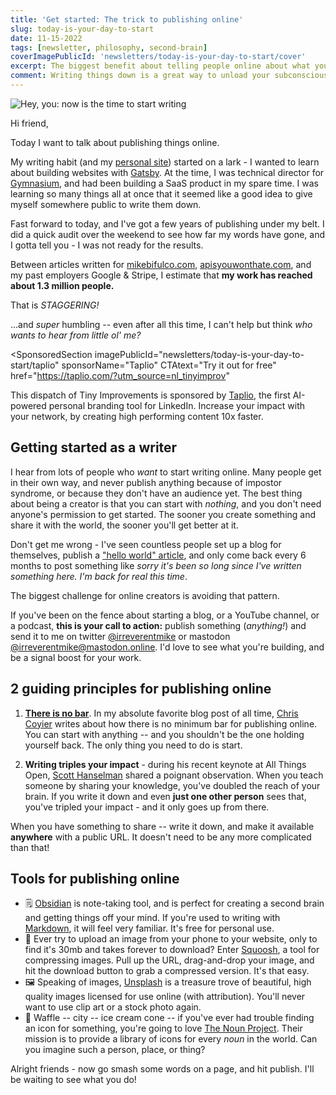 ```yaml
---
title: 'Get started: The trick to publishing online'
slug: today-is-your-day-to-start
date: 11-15-2022
tags: [newsletter, philosophy, second-brain]
coverImagePublicId: 'newsletters/today-is-your-day-to-start/cover'
excerpt: The biggest benefit about telling people online about what you're learning is the network effect.
comment: Writing things down is a great way to unload your subconscious. It will also keep you organized, and make you look smarter.
---
```


<Image
  publicId="newsletters/today-is-your-day-to-start/cover"
  alt="Hey, you: now is the time to start writing"
/>

Hi friend,

Today I want to talk about publishing things online.

My writing habit (and my [personal site](https://mikebifulco.com)) started on a lark - I wanted to learn about building websites with [Gatsby](https://www.gatsbyjs.com/). At the time, I was technical director for [Gymnasium](https://thegymnasium.com), and had been building a SaaS product in my spare time. I was learning so many things all at once that it seemed like a good idea to give myself somewhere public to write them down.

Fast forward to today, and I've got a few years of publishing under my belt. I did a quick audit over the weekend to see how far my words have gone, and I gotta tell you - I was not ready for the results.

Between articles written for [mikebifulco.com](https://mikebifulco.com), [apisyouwonthate.com](https://apisyouwonthate.com), and my past employers Google & Stripe, I estimate that **my work has reached about 1.3 million people.**

That is _STAGGERING!_

...and _super_ humbling -- even after all this time, I can't help but think _who wants to hear from little ol' me?_

<SponsoredSection
  imagePublicId="newsletters/today-is-your-day-to-start/taplio"
  sponsorName="Taplio"
  CTAtext="Try it out for free"
  href="https://taplio.com/?utm_source=nl_tinyimprov"
>
  This dispatch of Tiny Improvements is sponsored by
  [Taplio](https://taplio.com/?utm_source=nl_tinyimprov), the first AI-powered
  personal branding tool for LinkedIn. Increase your impact with your network,
  by creating high performing content 10x faster.
</SponsoredSection>

## Getting started as a writer

I hear from lots of people who _want_ to start writing online. Many people get in their own way, and never publish anything because of impostor syndrome, or because they don't have an audience yet. The best thing about being a creator is that you can start with _nothing_, and you don't need anyone's permission to get started. The sooner you create something and share it with the world, the sooner you'll get better at it.

Don't get me wrong - I've seen countless people set up a blog for themselves, publish a ["hello world" article](https://mikebifulco.com/posts/it-was-time), and only come back every 6 months to post something like _sorry it's been so long since I've written something here. I'm back for real this time_.

The biggest challenge for online creators is avoiding that pattern.

If you've been on the fence about starting a blog, or a YouTube channel, or a podcast, **this is your call to action:** publish something (_anything!_) and send it to me on twitter [@irreverentmike](https://twitter.com/irreverentmike) or mastodon [@irreverentmike@mastodon.online](https://mastodon.online/@irreverentmike). I'd love to see what you're building, and be a signal boost for your work.

## 2 guiding principles for publishing online

1. [**There is no bar**](https://chriscoyier.net/2022/06/27/there-is-no-bar/). In my absolute favorite blog post of all time, [Chris Coyier](https://twitter.com/chriscoyier) writes about how there is no minimum bar for publishing online. You can start with anything -- and you shouldn't be the one holding yourself back. The only thing you need to do is start.

2. **Writing triples your impact** - during his recent keynote at All Things Open, [Scott Hanselman](https://twitter.com/shanselman) shared a poignant observation. When you teach someone by sharing your knowledge, you've doubled the reach of your brain. If you write it down and even **just one other person** sees that, you've tripled your impact - and it only goes up from there.

When you have something to share -- write it down, and make it available **anywhere** with a public URL. It doesn't need to be any more complicated than that!

## Tools for publishing online

- 🗒️ [Obsidian](https://obsidian.md/) is note-taking tool, and is perfect for creating a second brain and getting things off your mind. If you're used to writing with [Markdown](https://www.markdownguide.org/basic-syntax/), it will feel very familiar. It's free for personal use.
- 🌁 Ever try to upload an image from your phone to your website, only to find it's 30mb and takes forever to download? Enter [Squoosh](https://squoosh.app/), a tool for compressing images. Pull up the URL, drag-and-drop your image, and hit the download button to grab a compressed version. It's that easy.
- 🖼️ Speaking of images, [Unsplash](https://unsplash.com) is a treasure trove of beautiful, high quality images licensed for use online (with attribution). You'll never want to use clip art or a stock photo again.
- 🧇 Waffle -- city -- ice cream cone -- if you've ever had trouble finding an icon for something, you're going to love [The Noun Project](https://thenounproject.com/). Their mission is to provide a library of icons for every _noun_ in the world. Can you imagine such a person, place, or thing?

Alright friends - now go smash some words on a page, and hit publish. I'll be waiting to see what you do!
